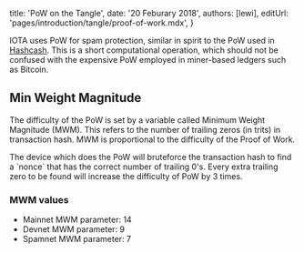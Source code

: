 

title: 'PoW on the Tangle',
date: '20 Feburary 2018',
authors: [lewi],
editUrl: 'pages/introduction/tangle/proof-of-work.mdx',
}


IOTA uses PoW for spam protection, similar in spirit to the
PoW used in [Hashcash](https://en.wikipedia.org/wiki/Hashcash).
This is a short computational operation,
which should not be confused with the expensive PoW employed in
miner-based ledgers such as Bitcoin.

## Min Weight Magnitude

The difficulty of the PoW is set by a variable called Minimum Weight
Magnitude (MWM). This refers to the number of trailing zeros (in trits)
in transaction hash. MWM is proportional to the difficulty of the Proof of Work.

The device which does the PoW will bruteforce the transaction
hash to find a \`nonce\` that has the correct number of trailing 0's.
Every extra trailing zero to be found will increase the difficulty of PoW
by 3 times.

### MWM values

- Mainnet MWM parameter: 14
- Devnet  MWM parameter: 9
- Spamnet MWM parameter: 7
